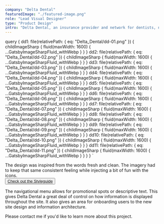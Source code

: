 ```yaml
---
company: "Delta Dental"
featuredImage: "./featured-image.png"
role: "Lead Visual Designer"
type: "Product Design"
intro: "Delta Dental, an insurance provider and network for dentists, needed a facelift for their insurance portal to visually align with their parent site." 
---
```


  query {
    dd1: file(relativePath: { eq: "Delta_Dental/dd-01.png" }) {
      childImageSharp {
        fluid(maxWidth: 1600) {
          ...GatsbyImageSharpFluid_withWebp
        }
      }
    }
    dd2: file(relativePath: { eq: "Delta_Dental/dd-02.png" }) {
      childImageSharp {
        fluid(maxWidth: 1600) {
          ...GatsbyImageSharpFluid_withWebp
        }
      }
    }
    dd3: file(relativePath: { eq: "Delta_Dental/dd-03.png" }) {
      childImageSharp {
        fluid(maxWidth: 1600) {
          ...GatsbyImageSharpFluid_withWebp
        }
      }
    }
    dd4: file(relativePath: { eq: "Delta_Dental/dd-04.png" }) {
      childImageSharp {
        fluid(maxWidth: 1600) {
          ...GatsbyImageSharpFluid_withWebp
        }
      }
    }
    dd5: file(relativePath: { eq: "Delta_Dental/dd-05.png" }) {
      childImageSharp {
        fluid(maxWidth: 1600) {
          ...GatsbyImageSharpFluid_withWebp
        }
      }
    }
    dd6: file(relativePath: { eq: "Delta_Dental/dd-06.png" }) {
      childImageSharp {
        fluid(maxWidth: 1600) {
          ...GatsbyImageSharpFluid_withWebp
        }
      }
    }
    dd7: file(relativePath: { eq: "Delta_Dental/dd-07.png" }) {
      childImageSharp {
        fluid(maxWidth: 1600) {
          ...GatsbyImageSharpFluid_withWebp
        }
      }
    }
    dd8: file(relativePath: { eq: "Delta_Dental/dd-08.png" }) {
      childImageSharp {
        fluid(maxWidth: 1600) {
          ...GatsbyImageSharpFluid_withWebp
        }
      }
    }
    dd9: file(relativePath: { eq: "Delta_Dental/dd-09.png" }) {
      childImageSharp {
        fluid(maxWidth: 1600) {
          ...GatsbyImageSharpFluid_withWebp
        }
      }
    }
    dd10: file(relativePath: { eq: "Delta_Dental/dd-10.png" }) {
      childImageSharp {
        fluid(maxWidth: 1600) {
          ...GatsbyImageSharpFluid_withWebp
        }
      }
    }
    dd11: file(relativePath: { eq: "Delta_Dental/dd-11.png" }) {
      childImageSharp {
        fluid(maxWidth: 1600) {
          ...GatsbyImageSharpFluid_withWebp
        }
      }
    }
  }
`

<GridTwo>

<ImageContainer classes="large" fluid={props.data.dd1.childImageSharp.fluid} />
<ImageContainer classes="small" fluid={props.data.dd2.childImageSharp.fluid} />
<ImageContainer classes="small" fluid={props.data.dd3.childImageSharp.fluid} />
<ImageContainer classes="small right" fluid={props.data.dd5.childImageSharp.fluid} />

<p class="small space-me right blog-text">The design was inspired from the words fresh and clean. The imagery had to keep that same consistent feeling while injecting a bit of fun with the icons. <br />
<button class="page-button"><a href="https://ddcalifornia.invisionapp.com/share/GXS83JIR6NT#/screens">Check out the Styleguide</a></button></p>

<ImageContainer classes="large" fluid={props.data.dd4.childImageSharp.fluid} />

<p class="small space-me right blog-text">The navigational menu allows for promotional spots or descriptive text. This gives Delta Dental a great deal of control on how information is displayed throughout the site. It also gives an area for onboarding users to the new site design and information architecture.</p>

<ImageContainer classes="small right" fluid={props.data.dd10.childImageSharp.fluid} />
<ImageContainer classes="small" fluid={props.data.dd6.childImageSharp.fluid} />
<ImageContainer classes="small" fluid={props.data.dd7.childImageSharp.fluid} />
<ImageContainer classes="small right" fluid={props.data.dd8.childImageSharp.fluid} />

<ImageContainer classes="small" fluid={props.data.dd9.childImageSharp.fluid} />
<ImageContainer classes="small" fluid={props.data.dd11.childImageSharp.fluid} />

<p class="small right blog-text">Please contact me if you'd like to learn more about this project.</p>

</GridTwo>